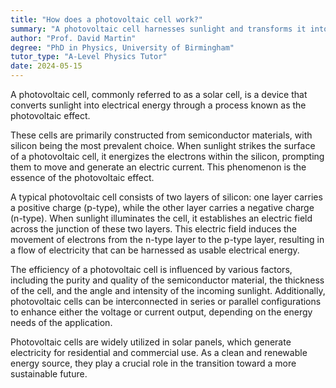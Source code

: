 ```yaml
---
title: "How does a photovoltaic cell work?"
summary: "A photovoltaic cell harnesses sunlight and transforms it into electrical energy using the photovoltaic effect, enabling renewable energy generation."
author: "Prof. David Martin"
degree: "PhD in Physics, University of Birmingham"
tutor_type: "A-Level Physics Tutor"
date: 2024-05-15
---
```


A photovoltaic cell, commonly referred to as a solar cell, is a device that converts sunlight into electrical energy through a process known as the photovoltaic effect.

These cells are primarily constructed from semiconductor materials, with silicon being the most prevalent choice. When sunlight strikes the surface of a photovoltaic cell, it energizes the electrons within the silicon, prompting them to move and generate an electric current. This phenomenon is the essence of the photovoltaic effect.

A typical photovoltaic cell consists of two layers of silicon: one layer carries a positive charge (p-type), while the other layer carries a negative charge (n-type). When sunlight illuminates the cell, it establishes an electric field across the junction of these two layers. This electric field induces the movement of electrons from the n-type layer to the p-type layer, resulting in a flow of electricity that can be harnessed as usable electrical energy.

The efficiency of a photovoltaic cell is influenced by various factors, including the purity and quality of the semiconductor material, the thickness of the cell, and the angle and intensity of the incoming sunlight. Additionally, photovoltaic cells can be interconnected in series or parallel configurations to enhance either the voltage or current output, depending on the energy needs of the application.

Photovoltaic cells are widely utilized in solar panels, which generate electricity for residential and commercial use. As a clean and renewable energy source, they play a crucial role in the transition toward a more sustainable future.
    
